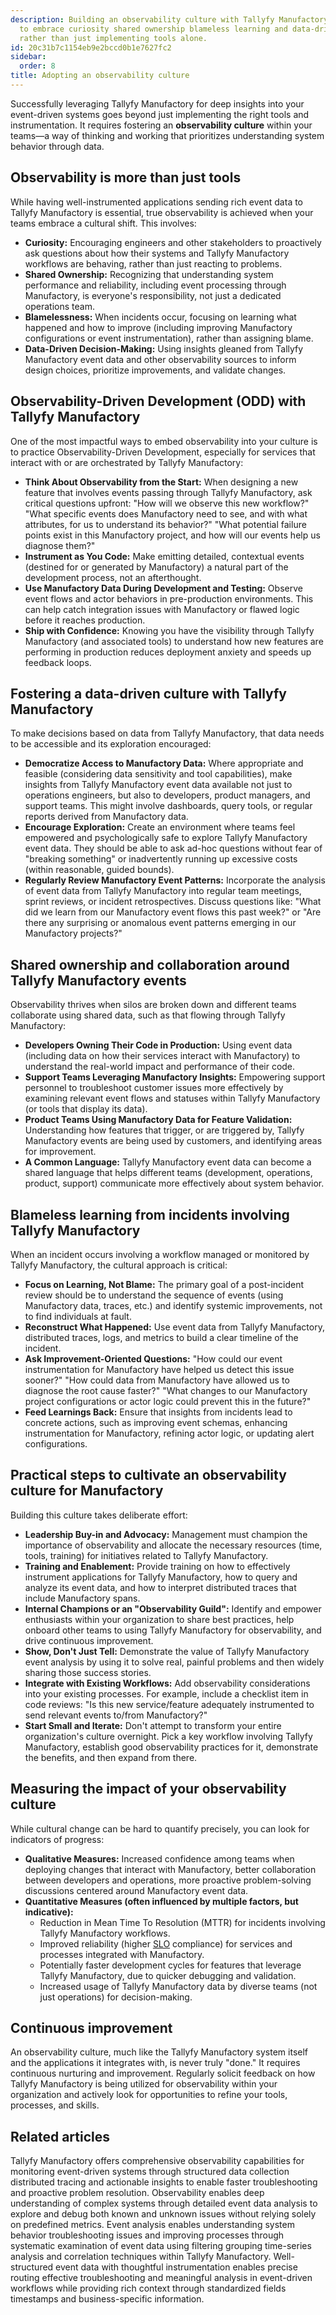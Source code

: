 ```yaml
---
description: Building an observability culture with Tallyfy Manufactory requires teams
  to embrace curiosity shared ownership blameless learning and data-driven decision-making
  rather than just implementing tools alone.
id: 20c31b7c1154eb9e2bccd0b1e7627fc2
sidebar:
  order: 8
title: Adopting an observability culture
---
```


Successfully leveraging Tallyfy Manufactory for deep insights into your event-driven systems goes beyond just implementing the right tools and instrumentation. It requires fostering an **observability culture** within your teams—a way of thinking and working that prioritizes understanding system behavior through data.

## Observability is more than just tools

While having well-instrumented applications sending rich event data to Tallyfy Manufactory is essential, true observability is achieved when your teams embrace a cultural shift. This involves:

*   **Curiosity:** Encouraging engineers and other stakeholders to proactively ask questions about how their systems and Tallyfy Manufactory workflows are behaving, rather than just reacting to problems.
*   **Shared Ownership:** Recognizing that understanding system performance and reliability, including event processing through Manufactory, is everyone's responsibility, not just a dedicated operations team.
*   **Blamelessness:** When incidents occur, focusing on learning what happened and how to improve (including improving Manufactory configurations or event instrumentation), rather than assigning blame.
*   **Data-Driven Decision-Making:** Using insights gleaned from Tallyfy Manufactory event data and other observability sources to inform design choices, prioritize improvements, and validate changes.

## Observability-Driven Development (ODD) with Tallyfy Manufactory

One of the most impactful ways to embed observability into your culture is to practice Observability-Driven Development, especially for services that interact with or are orchestrated by Tallyfy Manufactory:

*   **Think About Observability from the Start:** When designing a new feature that involves events passing through Tallyfy Manufactory, ask critical questions upfront: "How will we observe this new workflow?" "What specific events does Manufactory need to see, and with what attributes, for us to understand its behavior?" "What potential failure points exist in this Manufactory project, and how will our events help us diagnose them?"
*   **Instrument as You Code:** Make emitting detailed, contextual events (destined for or generated by Manufactory) a natural part of the development process, not an afterthought.
*   **Use Manufactory Data During Development and Testing:** Observe event flows and actor behaviors in pre-production environments. This can help catch integration issues with Manufactory or flawed logic before it reaches production.
*   **Ship with Confidence:** Knowing you have the visibility through Tallyfy Manufactory (and associated tools) to understand how new features are performing in production reduces deployment anxiety and speeds up feedback loops.

## Fostering a data-driven culture with Tallyfy Manufactory

To make decisions based on data from Tallyfy Manufactory, that data needs to be accessible and its exploration encouraged:

*   **Democratize Access to Manufactory Data:** Where appropriate and feasible (considering data sensitivity and tool capabilities), make insights from Tallyfy Manufactory event data available not just to operations engineers, but also to developers, product managers, and support teams. This might involve dashboards, query tools, or regular reports derived from Manufactory data.
*   **Encourage Exploration:** Create an environment where teams feel empowered and psychologically safe to explore Tallyfy Manufactory event data. They should be able to ask ad-hoc questions without fear of "breaking something" or inadvertently running up excessive costs (within reasonable, guided bounds).
*   **Regularly Review Manufactory Event Patterns:** Incorporate the analysis of event data from Tallyfy Manufactory into regular team meetings, sprint reviews, or incident retrospectives. Discuss questions like: "What did we learn from our Manufactory event flows this past week?" or "Are there any surprising or anomalous event patterns emerging in our Manufactory projects?"

## Shared ownership and collaboration around Tallyfy Manufactory events

Observability thrives when silos are broken down and different teams collaborate using shared data, such as that flowing through Tallyfy Manufactory:

*   **Developers Owning Their Code in Production:** Using event data (including data on how their services interact with Manufactory) to understand the real-world impact and performance of their code.
*   **Support Teams Leveraging Manufactory Insights:** Empowering support personnel to troubleshoot customer issues more effectively by examining relevant event flows and statuses within Tallyfy Manufactory (or tools that display its data).
*   **Product Teams Using Manufactory Data for Feature Validation:** Understanding how features that trigger, or are triggered by, Tallyfy Manufactory events are being used by customers, and identifying areas for improvement.
*   **A Common Language:** Tallyfy Manufactory event data can become a shared language that helps different teams (development, operations, product, support) communicate more effectively about system behavior.

## Blameless learning from incidents involving Tallyfy Manufactory

When an incident occurs involving a workflow managed or monitored by Tallyfy Manufactory, the cultural approach is critical:

*   **Focus on Learning, Not Blame:** The primary goal of a post-incident review should be to understand the sequence of events (using Manufactory data, traces, etc.) and identify systemic improvements, not to find individuals at fault.
*   **Reconstruct What Happened:** Use event data from Tallyfy Manufactory, distributed traces, logs, and metrics to build a clear timeline of the incident.
*   **Ask Improvement-Oriented Questions:** "How could our event instrumentation for Manufactory have helped us detect this issue sooner?" "How could data from Manufactory have allowed us to diagnose the root cause faster?" "What changes to our Manufactory project configurations or actor logic could prevent this in the future?"
*   **Feed Learnings Back:** Ensure that insights from incidents lead to concrete actions, such as improving event schemas, enhancing instrumentation for Manufactory, refining actor logic, or updating alert configurations.

## Practical steps to cultivate an observability culture for Manufactory

Building this culture takes deliberate effort:

*   **Leadership Buy-in and Advocacy:** Management must champion the importance of observability and allocate the necessary resources (time, tools, training) for initiatives related to Tallyfy Manufactory.
*   **Training and Enablement:** Provide training on how to effectively instrument applications for Tallyfy Manufactory, how to query and analyze its event data, and how to interpret distributed traces that include Manufactory spans.
*   **Internal Champions or an "Observability Guild":** Identify and empower enthusiasts within your organization to share best practices, help onboard other teams to using Tallyfy Manufactory for observability, and drive continuous improvement.
*   **Show, Don't Just Tell:** Demonstrate the value of Tallyfy Manufactory event analysis by using it to solve real, painful problems and then widely sharing those success stories.
*   **Integrate with Existing Workflows:** Add observability considerations into your existing processes. For example, include a checklist item in code reviews: "Is this new service/feature adequately instrumented to send relevant events to/from Manufactory?"
*   **Start Small and Iterate:** Don't attempt to transform your entire organization's culture overnight. Pick a key workflow involving Tallyfy Manufactory, establish good observability practices for it, demonstrate the benefits, and then expand from there.

## Measuring the impact of your observability culture

While cultural change can be hard to quantify precisely, you can look for indicators of progress:

*   **Qualitative Measures:** Increased confidence among teams when deploying changes that interact with Manufactory, better collaboration between developers and operations, more proactive problem-solving discussions centered around Manufactory event data.
*   **Quantitative Measures (often influenced by multiple factors, but indicative):**
    *   Reduction in Mean Time To Resolution (MTTR) for incidents involving Tallyfy Manufactory workflows.
    *   Improved reliability (higher [SLO](/products/manufactory/best-practices/setting-up-alerts-and-slos/) compliance) for services and processes integrated with Manufactory.
    *   Potentially faster development cycles for features that leverage Tallyfy Manufactory, due to quicker debugging and validation.
    *   Increased usage of Tallyfy Manufactory data by diverse teams (not just operations) for decision-making.

## Continuous improvement

An observability culture, much like the Tallyfy Manufactory system itself and the applications it integrates with, is never truly "done." It requires continuous nurturing and improvement. Regularly solicit feedback on how Tallyfy Manufactory is being utilized for observability within your organization and actively look for opportunities to refine your tools, processes, and skills.


## Related articles
<CardGrid>
<LinkTitleCard header="<b>Manufactory > Introduction to observability best practices</b>" href="/products/manufactory/best-practices/" > Tallyfy Manufactory offers comprehensive observability capabilities for monitoring event-driven systems through structured data collection distributed tracing and actionable insights to enable faster troubleshooting and proactive problem resolution. </LinkTitleCard>
<LinkTitleCard header="<b>Best Practices > What is observability?</b>" href="/products/manufactory/best-practices/what-is-observability/" > Observability enables deep understanding of complex systems through detailed event data analysis to explore and debug both known and unknown issues without relying solely on predefined metrics. </LinkTitleCard>
<LinkTitleCard header="<b>Best Practices > Analyzing events and deriving insights</b>" href="/products/manufactory/best-practices/analyzing-events-and-deriving-insights/" > Event analysis enables understanding system behavior troubleshooting issues and improving processes through systematic examination of event data using filtering grouping time-series analysis and correlation techniques within Tallyfy Manufactory. </LinkTitleCard>
<LinkTitleCard header="<b>Best Practices > Best practices for instrumenting applications</b>" href="/products/manufactory/best-practices/instrumenting-applications-for-manufactory/" > Well-structured event data with thoughtful instrumentation enables precise routing effective troubleshooting and meaningful analysis in event-driven workflows while providing rich context through standardized fields timestamps and business-specific information. </LinkTitleCard>
</CardGrid>
